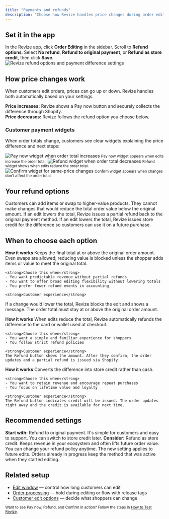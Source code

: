```yaml
---
title: "Payments and refunds"
description: "Choose how Revize handles price changes during order edits. Let customers pay the difference, issue refunds to the original payment method, or refund as store credit to boost loyalty."
---
```


## Set it in the app

<Steps>
  <Step title="Open Order Editing">
    In the Revize app, click <strong>Order Editing</strong> in the sidebar.
  </Step>
  <Step title="Find Refund options">
    Scroll to <strong>Refund options</strong>.
  </Step>
  <Step title="Choose your policy">
    Select <strong>No refund</strong>, <strong>Refund to original payment</strong>, or <strong>Refund as store credit</strong>, then click <strong>Save</strong>.
  </Step>
</Steps>

<Frame>
  <img
    src="/images/quickstart/order-editing-2.png"
    alt="Revize refund options and payment difference settings"
    style={{ borderRadius: "12px", width: "100%", boxShadow: "0 4px 14px rgba(0,0,0,0.08)" }}
  />
</Frame>

## How price changes work

<Tip>
  When customers edit orders, prices can go up or down. Revize handles both automatically based on your settings.
</Tip>

**Price increases:** Revize shows a Pay now button and securely collects the difference through Shopify.  
**Price decreases:** Revize follows the refund option you choose below.

### Customer payment widgets

When order totals change, customers see clear widgets explaining the price difference and next steps:

<Frame>
  <img
    src="/images/setup/pay-now.png"
    alt="Pay now widget when order total increases"
    style={{ borderRadius: "12px", width: "100%", boxShadow: "0 4px 14px rgba(0,0,0,0.08)" }}
  />
  <small>Pay now widget appears when edits increase the order total.</small>
</Frame>

<Frame>
  <img
    src="/images/setup/refund-now.png"
    alt="Refund widget when order total decreases"
    style={{ borderRadius: "12px", width: "100%", boxShadow: "0 4px 14px rgba(0,0,0,0.08)" }}
  />
  <small>Refund widget shows when edits reduce the order total.</small>
</Frame>

<Frame>
  <img
    src="/images/setup/confirm-now.png"
    alt="Confirm widget for same-price changes"
    style={{ borderRadius: "12px", width: "100%", boxShadow: "0 4px 14px rgba(0,0,0,0.08)" }}
  />
  <small>Confirm widget appears when changes don't affect the order total.</small>
</Frame>

## Your refund options

<CardGroup cols={2}>
  <Card title="No refund" icon="ban" color="#e11d48">
    Customers can add items or swap to higher-value products. They cannot make changes that would reduce the total order value below the original amount.
  </Card>
  <Card title="Refund to original payment" icon="credit-card" color="#0ea5e9">
    If an edit lowers the total, Revize issues a partial refund back to the original payment method.
  </Card>
  <Card title="Refund as store credit" icon="gift" color="#10b981">
    If an edit lowers the total, Revize issues store credit for the difference so customers can use it on a future purchase.
  </Card>
</CardGroup>

## When to choose each option

<AccordionGroup>
  <Accordion title="No refund" icon="ban">
    <strong>How it works</strong>  
    Keeps the final total at or above the original order amount. Even swaps are allowed; reducing value is blocked unless the shopper adds items or value to meet the original total.

    <strong>Choose this when</strong>
    - You want predictable revenue without partial refunds  
    - You want to offer broad editing flexibility without lowering totals  
    - You prefer fewer refund events in accounting

    <strong>Customer experience</strong>  
  If a change would lower the total, Revize blocks the edit and shows a message. The order total must stay at or above the original order amount.
  </Accordion>

  <Accordion title="Refund to original payment" icon="credit-card">
    <strong>How it works</strong>  
    When edits reduce the total, Revize automatically refunds the difference to the card or wallet used at checkout.

    <strong>Choose this when</strong>
    - You want a simple and familiar experience for shoppers  
    - You follow strict refund policies

    <strong>Customer experience</strong>  
    The Refund button shows the amount. After they confirm, the order updates and a partial refund is issued via Shopify.
  </Accordion>

  <Accordion title="Refund as store credit" icon="gift">
    <strong>How it works</strong>  
    Converts the difference into store credit rather than cash.

    <strong>Choose this when</strong>
    - You want to retain revenue and encourage repeat purchases  
    - You focus on lifetime value and loyalty

    <strong>Customer experience</strong>  
    The Refund button indicates credit will be issued. The order updates right away and the credit is available for next time.
  </Accordion>
</AccordionGroup>

## Recommended settings

<CardGroup cols={2}>
  <Card title="New stores" icon="seedling" color="#22c55e">
    <strong>Start with:</strong> Refund to original payment.  
    It's simple for customers and easy to support. You can switch to store credit later.
  </Card>
  <Card title="Established brands" icon="trophy" color="#f59e0b">
    <strong>Consider:</strong> Refund as store credit.  
    Keeps revenue in your ecosystem and often lifts future order value.
  </Card>
</CardGroup>

<Note>
  You can change your refund policy anytime. The new setting applies to future edits. Orders already in progress keep the method that was active when they started editing.
</Note>

## Related setup

- [Edit window](/setup/edit-window) — control how long customers can edit  
- [Order processing](/setup/order-processing) — hold during editing or flow with release tags  
- [Customer edit options](/setup/edit-permissions) — decide what shoppers can change

<small>Want to see Pay now, Refund, and Confirm in action? Follow the steps in <a href="/how-to-test-revize">How to Test Revize</a>.</small>